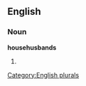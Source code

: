 
==English==

===Noun===
'''househusbands'''

# {{plural of|[[househusband]]}}

[[Category:English plurals]]